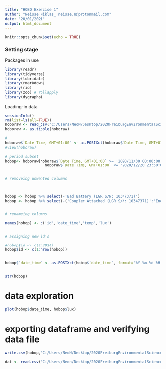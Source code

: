 ```yaml
---
title: "HOBO Exercise 1"
author: "Neisse Niklas_ neisse.n@protonmail.com"
date: "20/01/2021"
output: html_document
---
```


```r
knitr::opts_chunk$set(echo = TRUE)
```


### Setting stage

Packages in use

```r

library(readr)
library(tidyverse)
library(lubridate)
library(rmarkdown)
library(rio)
library(zoo) # rollapply
library(dygraphs)

```

Loading-in data

```r

sessionInfo()
rm(list=ls(all=TRUE))
hoboraw <- read_csv("C:/Users/NeoN/Desktop/2020FreiburgEnvironmentalSciences/Semester/Semester1/Data- Storage Collection & Managment/data/raw-data/10347371_2020.12.21_15.26.csv")
hoboraw <- as.tibble(hoboraw)

```



```r

# 
hoboraw$`Date Time, GMT+01:00` <- as.POSIXct(hoboraw$`Date Time, GMT+01:00`, format="%d/%m/%Y %H:%M:%OS")
#view(hoboraw)

# period subset 
hobop<- hoboraw[hoboraw$`Date Time, GMT+01:00` >= '2020/11/30 00:00:00' & 
                  hoboraw$`Date Time, GMT+01:00` <= '2020/12/20 23:50:00',]


# removeing unwanted columns



hobop <- hobop %>% select(-'Bad Battery (LGR S/N: 10347371)')
hobop <- hobop %>% select(-('Coupler Attached (LGR S/N: 10347371)':'End Of File (LGR S/N: 10347371)'))


# renameing columns

names(hobop) <- c('id','date_time','temp','lux')


# assigning new id's 

#hobop$id <- c(1:3024)
hobop$id <- c(1:nrow(hobop))


hobop$`date_time` <- as.POSIXct(hobop$`date_time`, format="%Y-%m-%d %H:%M:%OS")


str(hobop)

```


# data exploration

```r

plot(hobop$date_time, hobop$lux)

```

# exporting dataframe and verifying data file

```r

write.csv(hobop,'C:/Users/NeoN/Desktop/2020FreiburgEnvironmentalSciences/Semester/Semester1/Data- Storage Collection & Managment/data/raw-data/10347371.csv', row.names = FALSE , quote=F)

dat <- read.csv('C:/Users/Neon/Desktop/2020FreiburgEnvironmentalSciences/Semester/Semester1/Data- Storage Collection & Managment/data/raw-data/10347371.csv')

```



